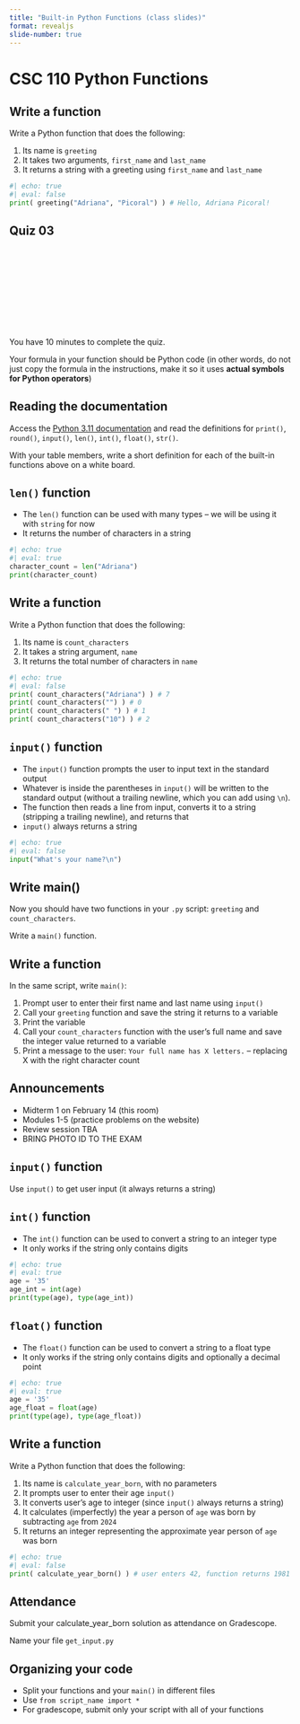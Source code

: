 ```yaml
---
title: "Built-in Python Functions (class slides)"
format: revealjs
slide-number: true
---
```


# CSC 110 Python Functions

## Write a function

Write a Python function that does the following:

1.  Its name is `greeting`
2.  It takes two arguments, `first_name` and `last_name`
3.  It returns a string with a greeting using `first_name` and `last_name`

```python
#| echo: true
#| eval: false
print( greeting("Adriana", "Picoral") ) # Hello, Adriana Picoral!
```

## Quiz 03

<center>
<div class="cleanslate w24tz-current-time w24tz-large" style="display: inline-block !important; visibility: hidden !important; min-width:300px !important; min-height:145px !important;"><a href="//24timezones.com/Tucson/time" style="text-decoration: none" class="clock24" id="tz24-1695057604-c1393-eyJob3VydHlwZSI6IjEyIiwic2hvd2RhdGUiOiIwIiwic2hvd3NlY29uZHMiOiIwIiwiY29udGFpbmVyX2lkIjoiY2xvY2tfYmxvY2tfY2I2NTA4ODZjNDg0OWVlIiwidHlwZSI6ImRiIiwibGFuZyI6ImVuIn0=" title="World Time :: Tucson" target="_blank" rel="nofollow"></a>current time<div id="clock_block_cb650886c4849ee"></div></div>
<script type="text/javascript" src="//w.24timezones.com/l.js" async></script>
</center>

You have 10 minutes to complete the quiz.

Your formula in your function should be Python code (in other words, do not just copy the formula in the instructions, make it so it uses **actual symbols for Python operators**)


## Reading the documentation

Access the [Python 3.11 documentation](https://docs.python.org/3.11/library/functions.html#built-in-functions) and read the definitions for `print()`, `round()`, `input()`, `len()`, `int()`, `float()`, `str()`.

With your table members, write a short definition for each of the built-in functions above on a white board.
 
## `len()` function

-   The `len()` function can be used with many types -- we will be using it with `string` for now
-   It returns the number of characters in a string

```python
#| echo: true
#| eval: true
character_count = len("Adriana")
print(character_count)
```

## Write a function

Write a Python function that does the following:

1.  Its name is `count_characters`
2.  It takes a string argument, `name`
3.  It returns the total number of characters in `name`


```python
#| echo: true
#| eval: false
print( count_characters("Adriana") ) # 7
print( count_characters("") ) # 0
print( count_characters(" ") ) # 1
print( count_characters("10") ) # 2
```


## `input()` function

-   The `input()` function prompts the user to input text in the standard output
-   Whatever is inside the parentheses in `input()` will be written to the standard output (without a trailing newline, which you can add using `\n`).
-   The function then reads a line from input, converts it to a string (stripping a trailing newline), and returns that
-   `input()` always returns a string

```python
#| echo: true
#| eval: false
input("What's your name?\n")
```


## Write main()

Now you should have two functions in your `.py` script: `greeting` and `count_characters`.

Write a `main()` function.

## Write a function

In the same script, write `main()`:

1.  Prompt user to enter their first name and last name using `input()`
2.  Call your `greeting` function and save the string it returns to a variable
3.  Print the variable
4.  Call your `count_characters` function with the user's full name and save the integer value returned to a variable
5.  Print a message to the user: `Your full name has X letters.` -- replacing X with the right character count

## Announcements

* Midterm 1 on February 14 (this room)
* Modules 1-5 (practice problems on the website)
* Review session TBA
* BRING PHOTO ID TO THE EXAM


## `input()` function

Use `input()` to get user input (it always returns a string)

## `int()` function

-   The `int()` function can be used to convert a string to an integer type
-   It only works if the string only contains digits

```python
#| echo: true
#| eval: true
age = '35'
age_int = int(age)
print(type(age), type(age_int))
```

## `float()` function

-   The `float()` function can be used to convert a string to a float type
-   It only works if the string only contains digits and optionally a decimal point

```python
#| echo: true
#| eval: true
age = '35'
age_float = float(age)
print(type(age), type(age_float))
```


## Write a function

Write a Python function that does the following:

1.  Its name is `calculate_year_born`, with no parameters
1.  It prompts user to enter their age `input()`
2.  It converts user's age to integer (since `input()` always returns a string)
3.  It calculates (imperfectly) the year a person of `age` was born by subtracting `age` from `2024`
4.  It returns an integer representing the approximate year person of `age` was born

```python
#| echo: true
#| eval: false
print( calculate_year_born() ) # user enters 42, function returns 1981
```

## Attendance

Submit your calculate_year_born solution as attendance on Gradescope.

Name your file `get_input.py`



## Organizing your code

-   Split your functions and your `main()` in different files
-   Use `from script_name import *`
-   For gradescope, submit only your script with all of your functions
